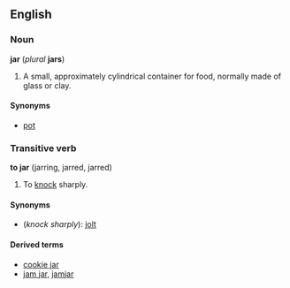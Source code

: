 ==English==
===Noun===
'''jar''' (''plural'' '''jars''')

#A small, approximately cylindrical container for food, normally made of glass or clay.

====Synonyms====
*[[pot]]

===Transitive verb===
'''to jar''' (jarring, jarred, jarred)

#To [[knock]] sharply.

====Synonyms====
*(''knock sharply''): [[jolt]]

====Derived terms====
*[[cookie jar]]
*[[jam jar]], [[jamjar]]
